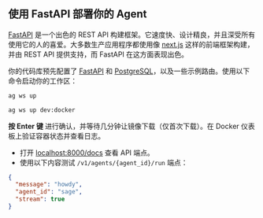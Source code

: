 ## 使用 FastAPI 部署你的 Agent

[FastAPI](https://fastapi.tiangolo.com/) 是一个出色的 REST API 构建框架。它速度快、设计精良，并且深受所有使用它的人的喜爱。大多数生产应用程序都使用像 [next.js](https://nextjs.org) 这样的前端框架构建，并由 REST API 提供支持，而 FastAPI 在这方面表现出色。

你的代码库预先配置了 [FastAPI](https://fastapi.tiangolo.com/) 和 [PostgreSQL](https://www.postgresql.org/)，以及一些示例路由。使用以下命令启动你的工作区：

<CodeGroup>

```bash terminal
ag ws up
```

```bash shorthand
ag ws up dev:docker
```

</CodeGroup>

**按 Enter 键** 进行确认，并等待几分钟让镜像下载（仅首次下载）。在 Docker 仪表板上验证容器状态并查看日志。

- 打开 [localhost:8000/docs](http://localhost:8000/docs) 查看 API 端点。
- 使用以下内容测试 `/v1/agents/{agent_id}/run` 端点：

```json
{
  "message": "howdy",
  "agent_id": "sage",
  "stream": true
}
```